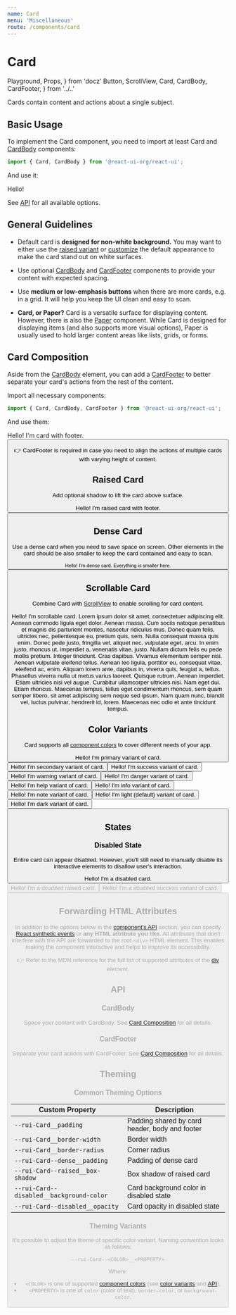 ```yaml
---
name: Card
menu: 'Miscellaneous'
route: /components/card
---
```


# Card

  Playground,
  Props,
} from 'docz'
  Button,
  ScrollView,
  Card,
  CardBody,
  CardFooter,
} from '../..'

Cards contain content and actions about a single subject.

## Basic Usage

To implement the Card component, you need to import at least Card and
[CardBody](#cardbody) components:

```js
import { Card, CardBody } from '@react-ui-org/react-ui';
```

And use it:

<Playground>
  <Card>
    <CardBody>
      Hello!
    </CardBody>
  </Card>
</Playground>

See [API](#api) for all available options.

## General Guidelines

- Default card is **designed for non-white background.** You may want to either
  use the [raised variant](#raised-card) or
  [customize](/customize/theming/overview) the default appearance to make the
  card stand out on white surfaces.

- Use optional [CardBody](#cardbody) and [CardFooter](#cardfooter) components to
  provide your content with expected spacing.

- Use **medium or low-emphasis buttons** when there are more cards, e.g. in a
  grid. It will help you keep the UI clean and easy to scan.

- **Card, or Paper?** Card is a versatile surface for displaying content.
  However, there is also the [Paper](/components/paper) component. While Card
  is designed for displaying items (and also supports more visual options),
  Paper is usually used to hold larger content areas like lists, grids, or
  forms.

## Card Composition

Aside from the [CardBody](#cardbody) element, you can add a
[CardFooter](#cardfooter) to better separate your card's actions from the rest
of the content.

Import all necessary components:

```js
import { Card, CardBody, CardFooter } from '@react-ui-org/react-ui';
````

And use them:

<Playground>
  <Card>
    <CardBody>
      Hello! I&apos;m card with footer.
    </CardBody>
    <CardFooter>
      <Button label="Read more" priority="outline" />
    </CardFooter>
  </Card>
</Playground>

👉 CardFooter is required in case you need to align the actions of multiple
cards with varying height of content.

## Raised Card

Add optional shadow to lift the card above surface.

<Playground>
  <Card raised>
    <CardBody>
      Hello! I&apos;m raised card with footer.
    </CardBody>
    <CardFooter>
      <Button label="Read more" priority="outline" />
    </CardFooter>
  </Card>
</Playground>

## Dense Card

Use a dense card when you need to save space on screen. Other elements in the
card should be also smaller to keep the card contained and easy to scan.

<Playground>
  <Card dense raised>
    <CardBody>
      <small>Hello! I&apos;m dense card. Everything is smaller here.</small>
    </CardBody>
    <CardFooter>
      <Button label="Read more" priority="outline" size="small" />
    </CardFooter>
  </Card>
</Playground>

## Scrollable Card

Combine Card with [ScrollView](/components/scroll-view) to enable scrolling
for card content.

<Playground>
  <div
    style={{
      display: 'flex',
      height: '200px',
    }}
  >
    <Card raised>
      <ScrollView>
        <CardBody>
          Hello! I&apos;m scrollable card.
          Lorem ipsum dolor sit amet, consectetuer adipiscing elit. Aenean commodo
          ligula eget dolor. Aenean massa. Cum sociis natoque penatibus et magnis
          dis parturient montes, nascetur ridiculus mus. Donec quam felis,
          ultricies nec, pellentesque eu, pretium quis, sem. Nulla consequat massa
          quis enim. Donec pede justo, fringilla vel, aliquet nec, vulputate eget,
          arcu. In enim justo, rhoncus ut, imperdiet a, venenatis vitae, justo.
          Nullam dictum felis eu pede mollis pretium. Integer tincidunt. Cras
          dapibus. Vivamus elementum semper nisi. Aenean vulputate eleifend
          tellus. Aenean leo ligula, porttitor eu, consequat vitae, eleifend ac,
          enim. Aliquam lorem ante, dapibus in, viverra quis, feugiat a, tellus.
          Phasellus viverra nulla ut metus varius laoreet. Quisque rutrum. Aenean
          imperdiet. Etiam ultricies nisi vel augue. Curabitur ullamcorper
          ultricies nisi. Nam eget dui. Etiam rhoncus. Maecenas tempus, tellus
          eget condimentum rhoncus, sem quam semper libero, sit amet adipiscing
          sem neque sed ipsum. Nam quam nunc, blandit vel, luctus pulvinar,
          hendrerit id, lorem. Maecenas nec odio et ante tincidunt tempus.
        </CardBody>
      </ScrollView>
    </Card>
  </div>
</Playground>

## Color Variants

Card supports all
[component colors](/foundation/colors#component-colors) to cover different needs
of your app.

<Playground>
  <Card color="primary">
    <CardBody>
      Hello! I&apos;m primary variant of card.
    </CardBody>
    <CardFooter>
      <Button label="Read more" priority="outline" />
    </CardFooter>
  </Card>
  <Card color="secondary">
    <CardBody>
      Hello! I&apos;m secondary variant of card.
    </CardBody>
    <CardFooter>
      <Button label="Read more" priority="outline" color="secondary" />
    </CardFooter>
  </Card>
  <Card color="success">
    <CardBody>
      Hello! I&apos;m success variant of card.
    </CardBody>
    <CardFooter>
      <Button label="Read more" priority="outline" color="success" />
    </CardFooter>
  </Card>
  <Card color="warning">
    <CardBody>
      Hello! I&apos;m warning variant of card.
    </CardBody>
    <CardFooter>
      <Button label="Read more" priority="outline" color="warning" />
    </CardFooter>
  </Card>
  <Card color="danger">
    <CardBody>
      Hello! I&apos;m danger variant of card.
    </CardBody>
    <CardFooter>
      <Button label="Read more" priority="outline" color="danger" />
    </CardFooter>
  </Card>
  <Card color="help">
    <CardBody>
      Hello! I&apos;m help variant of card.
    </CardBody>
    <CardFooter>
      <Button label="Read more" priority="outline" color="help" />
    </CardFooter>
  </Card>
  <Card color="info">
    <CardBody>
      Hello! I&apos;m info variant of card.
    </CardBody>
    <CardFooter>
      <Button label="Read more" priority="outline" color="info" />
    </CardFooter>
  </Card>
  <Card color="note">
    <CardBody>
      Hello! I&apos;m note variant of card.
    </CardBody>
    <CardFooter>
      <Button label="Read more" priority="outline" color="note" />
    </CardFooter>
  </Card>
  <Card>
    <CardBody>
      Hello! I&apos;m light (default) variant of card.
    </CardBody>
    <CardFooter>
      <Button label="Read more" priority="outline" color="dark" />
    </CardFooter>
  </Card>
  <Card color="dark">
    <CardBody>
      Hello! I&apos;m dark variant of card.
    </CardBody>
    <CardFooter>
      <Button label="Read more" priority="outline" color="light" />
    </CardFooter>
  </Card>
</Playground>

## States

### Disabled State

Entire card can appear disabled. However, you'll still need to manually disable
its interactive elements to disallow user's interaction.

<Playground>
  <Card disabled>
    <CardBody>
      Hello! I&apos;m a disabled card.
    </CardBody>
    <CardFooter>
      <Button label="Read more" priority="outline" disabled />
    </CardFooter>
  </Card>
  <Card disabled raised>
    <CardBody>
      Hello! I&apos;m a disabled raised card.
    </CardBody>
    <CardFooter>
      <Button label="Read more" priority="outline" disabled />
    </CardFooter>
  </Card>
  <Card color="success" disabled>
    <CardBody>
      Hello! I&apos;m a disabled success variant of card.
    </CardBody>
    <CardFooter>
      <Button label="Read more" priority="outline" color="success" disabled />
    </CardFooter>
  </Card>
</Playground>

## Forwarding HTML Attributes

In addition to the options below in the [component's API](#api) section, you
can specify [React synthetic events] or **any HTML attribute you like.** All
attributes that don't interfere with the API are forwarded to the root `<div>`
HTML element. This enables making the component interactive and helps to improve
its accessibility.

👉 Refer to the MDN reference for the full list of supported attributes of the
[div] element.

## API

<Props table of={Card} />

### CardBody

Space your content with CardBody. See [Card Composition](#card-composition) for
all details.

<Props table of={CardBody} />

### CardFooter

Separate your card actions with CardFooter. See
[Card Composition](#card-composition) for all details.

<Props table of={CardFooter} />

## Theming

### Common Theming Options

| Custom Property                                      | Description                                                  |
|------------------------------------------------------|--------------------------------------------------------------|
| `--rui-Card__padding`                                | Padding shared by card header, body and footer               |
| `--rui-Card__border-width`                           | Border width                                                 |
| `--rui-Card__border-radius`                          | Corner radius                                                |
| `--rui-Card--dense__padding`                         | Padding of dense card                                        |
| `--rui-Card--raised__box-shadow`                     | Box shadow of raised card                                    |
| `--rui-Card--disabled__background-color`             | Card background color in disabled state                      |
| `--rui-Card--disabled__opacity`                      | Card opacity in disabled state                               |

### Theming Variants

It's possible to adjust the theme of specific color variant. Naming convention
looks as follows:

`--rui-Card--<COLOR>__<PROPERTY>`

Where:

- `<COLOR>` is one of supported
  [component colors](/foundation/colors#component-colors)
  (see [color variants](#color-variants) and [API](#api)),
- `<PROPERTY>` is one of `color` (color of text), `border-color`, or
  `background-color`.

[React synthetic events]: https://reactjs.org/docs/events.html
[div]: https://developer.mozilla.org/en-US/docs/Web/HTML/Element/div#attributes
